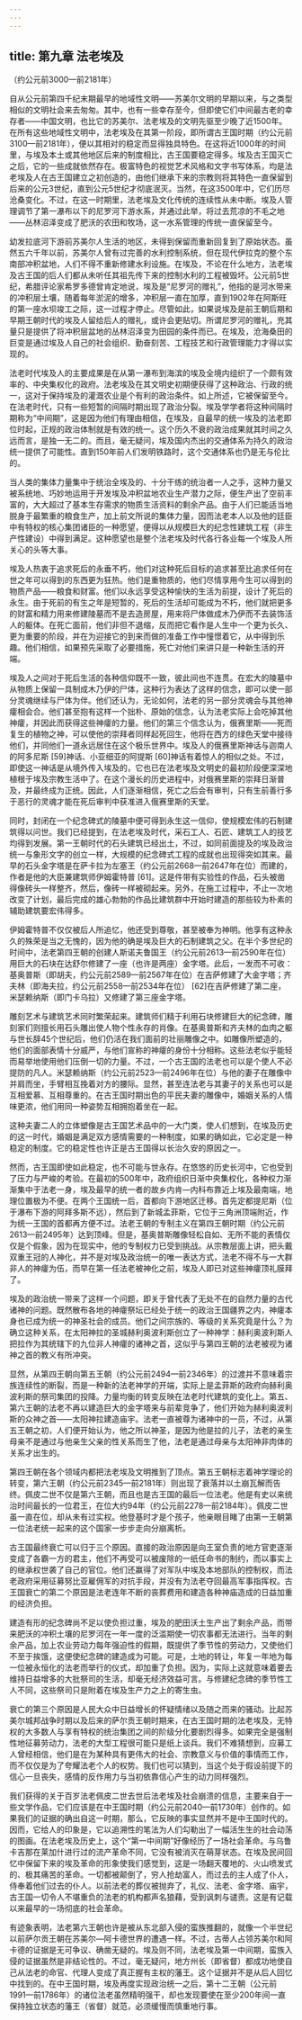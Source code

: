 ```yaml
---
---
---
```

title: 第九章 法老埃及
---




（约公元前3000—前2181年）

自从公元前第四千纪末期最早的地域性文明——苏美尔文明的早期以来，与之类型相似的文明社会来去匆匆。其中，也有一些幸存至今，但即使它们中间最古老的幸存者——中国文明，也比它的苏美尔、法老埃及的文明先驱至少晚了近1500年。在所有这些地域性文明中，法老埃及在其第一阶段，即所谓古王国时期（约公元前3100—前2181年），便以其相对的稳定而显得独具特色。在这将近1000年的时间里，与埃及本土或其他地区后来的制度相比，古王国要稳定得多。埃及古王国灭亡之后，它的一些成就依然存在。极富特色的视觉艺术风格和文字书写体系，均是法老埃及人在古王国建立之初创造的，由他们继承下来的宗教则将其特色一直保留到后来的公元3世纪，直到公元5世纪才彻底泯灭。当然，在这3500年中，它们历尽沧桑变化。不过，在这一时期里，法老埃及文化传统的连续性从未中断。埃及人管理调节了第一瀑布以下的尼罗河下游水系，并通过此举，将过去荒凉的不毛之地——丛林沼泽变成了肥沃的农田和牧场，这一水系管理的传统一直保留至今。

幼发拉底河下游前苏美尔人生活的地区，未得到保留而重新回复到了原始状态。虽然五六千年以前，苏美尔人曾有过完善的水利控制系统，但在现代伊拉克的整个东南部冲积盆地，人们不得不重新修建水利设施。在埃及，不论在什么地方，法老埃及古王国的后人们都从未听任其祖先传下来的控制水利的工程被毁坏。公元前5世纪，希腊评论家希罗多德曾肯定地说，埃及是“尼罗河的赠礼”，他指的是河水带来的冲积层土壤，随着每年淤泥的增多，冲积层一直在加厚，直到1902年在阿斯旺的第一座水坝竣工之际，这一过程才停止。尽管如此，如果说埃及是前王朝后期和早期王朝时代的埃及人留给后人的赠礼，或许会更贴切。所谓尼罗河的赠礼，充其量只是提供了将冲积层盆地的丛林沼泽变为田园的条件而已。在埃及，沧海桑田的巨变是通过埃及人自己的社会组织、勤奋刻苦、工程技艺和行政管理能力才得以实现的。

法老时代埃及人的主要成果是在从第一瀑布到海滨的埃及全境内组织了一个颇有效率的、中央集权化的政府。法老埃及在其文明史初期便获得了这种政治、行政的统一，这对于保持埃及的灌溉农业是个有利的政治条件。如上所述，它被保留至今。在法老时代，只有一些短暂的间隔时期出现了政治分裂。埃及学学者将这种间隔时期称为“中间期”，这是因为他们有理由相信，在埃及，自最早的统一埃及的法老即位时起，正规的政治体制就是有效的统一。这个历久不衰的政治成果就其时间之久远而言，是独一无二的。而且，毫无疑问，埃及国内杰出的交通体系为持久的政治统一提供了可能性。直到150年前人们发明铁路时，这个交通体系也仍是无与伦比的。

当人类的集体力量集中于统治全埃及的、十分干练的统治者一人之手，这种力量又被系统地、巧妙地运用于开发埃及冲积盆地农业生产潜力之际，便生产出了空前丰富的，大大超过了基本生存需求的物质生活资料的剩余产品。由于人们已能适当地脱身于最繁重的粮食生产，加上前文所说的集体力量，因而法老本人以及他的廷臣中有特权的核心集团诸臣的一种愿望，便得以从规模巨大的纪念性建筑工程（非生产性建设）中得到满足。这种愿望也是整个法老埃及时代各行各业每一个埃及人所关心的头等大事。

埃及人热衷于追求死后的永垂不朽，他们对这种死后目标的追求甚至比追求任何在世之年可以得到的东西更为狂热。他们是重物质的，他们尽情享用今生可以得到的物质产品——粮食和财富。他们以永远享受这种愉快的生活为前提，设计了死后的永生。由于死前的有生之年是短暂的，死后的生活却可能成为不朽，他们就把更多的财富和精力用来修建陵墓而不是去造房屋，用来将尸体做成木乃伊而不去装饰活人的躯体。在死亡面前，他们非但不退缩，反而把它看作是人生中一个更为长久、更为重要的阶段，并在为迎接它的到来而做的准备工作中憧憬着它，从中得到乐趣。他们相信，如果预先采取了必要措施，死亡对他们来讲只是一种新生活的开端。

埃及人之间对于死后生活的各种信仰既不一致，彼此间也不连贯。在宏大的陵墓中从物质上保留一具制成木乃伊的尸体，这种行为表达了这样的信念，即可以使一部分灵魂继续与尸体为伴。他们还认为，无论如何，法老的另一部分灵魂会与其他神癨相会合。他们甚至抱有这样一个拙朴、原始的信念，认为法老实际上会吃掉其他神癨，并因此而获得这些神癨的力量。他们的第三个信念认为，俄赛里斯——死而复生的植物之神，可以使他的崇拜者同样起死回生，他将在西方的绿色天堂中接待他们，并同他们一道永远居住在这个极乐世界中。埃及人的俄赛里斯神话与迦南人的阿多尼斯 [59]神话、小亚细亚的阿提斯 [60]神话有着惊人的相似之处。不过，即使这一神话是从境外传入埃及的，它也已在法老埃及文明史的最初阶段便深深地植根于埃及宗教生活中了。在这个漫长的历史进程中，对俄赛里斯的崇拜日渐普及，并最终成为正统。因此，人们逐渐相信，死亡之后会有审判，只有生前善行多于恶行的灵魂才能在死后审判中获准进入俄赛里斯的天堂。

同时，封闭在一个纪念碑式的陵墓中便可得到永生这一信仰，使规模宏伟的石制建筑得以问世。我们已经提到，在法老埃及时代，采石工人、石匠、建筑工人的技艺均得到发展。第一王朝时代的石头建筑已经出土，不过，如同前面提及的埃及政治统一与象形文字的创立一样，大规模的纪念碑式工程的成就也出现得突如其来。最早的石头金字塔是在萨卡拉为左塞王（约公元前2668—前2647年在位）而建的，作者是他的大臣兼建筑师伊姆霍特普 [61]。这是件带有实验性的作品，石头被凿得像砖头一样整齐，然后，像砖一样被砌起来。另外，在施工过程中，不止一次地改变了计划，最后完成的雄心勃勃的作品比建筑群中开始时建造的那些较为朴素的辅助建筑要宏伟得多。

伊姆霍特普不仅仅被后人所追忆，他还受到尊敬，甚至被奉为神明。他享有这种永久的殊荣是当之无愧的，因为他的确是埃及巨大的石制建筑之父。在半个多世纪的时间中，法老第四王朝的创建人斯诺夫鲁国王（约公元前2613—前2590年在位）用巨大的石块在达舒尔修建了一座（也许是两座）金字塔。此后，一发而不可收：基奥普斯（即胡夫，约公元前2589—前2567年在位）在吉萨修建了大金字塔；齐夫林（即海夫拉，约公元前2558—前2534年在位） [62]在吉萨修建了第二座，米瑟赖纳斯（即门卡乌拉）又修建了第三座金字塔。

雕刻艺术与建筑艺术同时繁荣起来。建筑师们精于利用石块修建巨大的纪念碑，雕刻家们则擅长用石头雕出使人物个性永存的肖像。在基奥普斯和齐夫林的血肉之躯与世长辞45个世纪后，他们仍活在我们面前的壮丽雕像之中。如雕像所塑造的，他们的面部表情十分威严，与他们宣称的神癨的身份十分相称。这些法老似乎能轻而易举地使用他们压倒一切的力量。不过，一个古王国的法老也可以是个使人不必提防的凡人。米瑟赖纳斯（约公元前2523—前2496年在位）与他的妻子在雕像中并肩而坐，手臂相互挽着对方的腰际。显然，甚至连法老与其妻子的关系也可以是互相爱慕、互相尊重的。在古王国时期出色的平民夫妻的雕像中，婚姻关系的人情味更浓，他们用同一种姿势互相拥抱着坐在一起。

这种夫妻二人的立体塑像是古王国艺术品中的一大门类，使人们想到，在埃及历史的这一时代，婚姻是满足双方感情需要的一种制度，如果的确如此，它必定是一种稳定的制度。它的稳定性也许正是古王国得以长治久安的原因之一。

然而，古王国即使如此稳定，也不可能与世永存。在悠悠的历史长河中，它也受到了压力与严峻的考验。在最初的500年中，政府组织日渐中央集权化，各种权力渐渐集中于法老一身，埃及最早的统一者的故乡内肯—内科布靠近上埃及最南端，地理位置极为不便。在两个王国统一后，首都向下游地区迁移。首先定都提尼斯（位于瀑布下游的阿拜多斯不远），然后到了新城孟菲斯，它位于三角洲顶端附近，作为统一王国的首都再方便不过。法老王朝的专制主义在第四王朝时期（约公元前2613—前2495年）达到顶峰。但是，基奥普斯雕像轻松自如、无所不能的表情仅仅是个假象，因为在现实中，他的专制权力已受到挑战。从宗教层面上讲，把头戴双重王冠的人神化，并不是对埃及政治统一的唯一表达方式，法老不得不与一大群非人的神癨为伍，而早在第一任法老被神化之前，埃及人即已对这些神癨顶礼膜拜了。

埃及的政治统一带来了这样一个问题，即关于曾代表了无处不在的自然力量的古代诸神的问题。既然散布各地的神癨祭坛已经处于统一的政治王国疆界之内，神癨本身也已成为统一的神圣社会的成员。他们之间宗族的、等级的关系究竟是什么？为确立这种关系，在太阳神拉的圣城赫利奥波利斯创立了一种神学：赫利奥波利斯人把拉作为其统辖下的九位非人神癨的诸神之首，这似乎与第四王朝的法老被视为诸神之首的教义有所冲突。

显然，从第四王朝向第五王朝（约公元前2494—前2346年）的过渡并不意味着宗族连续性的断裂，而是一种新的法老神学的开端，实际上是孟菲斯的政府向赫利奥波利斯的祭司集团的投降。力量均衡的转变反映在法老时代建筑的变化上。第五、第六王朝的法老不再以建造巨大的金字塔来与前辈竞争了，他们开始为赫利奥波利斯的众神之首——太阳神拉建造庙宇。法老一直被尊为诸神中的一员，不过，从第五王朝之初，人们便开始认为，他之所以神圣，是因为他是拉的儿子，法老的亲生母亲不是通过与他亲生父亲的性关系而生了他，法老是通过母亲与太阳神非肉体的关系才出生的。

第四王朝在各个领域内都把法老埃及文明推到了顶点。第五王朝标志着神学理论的转变，第六王朝（约公元前2345—前2181年）则出现了衰落并以土崩瓦解而告终。佩皮二世不仅是第六王朝，而且也是古王国的最后一位法老。他是有史以来统治时间最长的一位君王，在位大约94年（约公元前2278—前2184年）。佩皮二世虽一直在位，却从未有过实权。他登基时才是个孩子，他亲眼目睹了由第一王朝第一位法老统一起来的这个国家一步步走向分崩离析。

古王国最终衰亡可以归于三个原因。直接的政治原因是向王室负责的地方官吏逐渐变成了各霸一方的君主，他们不再受可以被废除的一纸任命书的制约，而以事实上的继承权世袭了自己的官位。他们还赢得了对军队中埃及本地部队的控制权，而法老政府采用征募努比亚雇佣军的对抗手段，并没有为法老夺回最高军事指挥权。古王国衰亡的第二个原因是法老连年不断的丧葬费用和建造各种神庙造成的日益加重的经济负担。

建造有形的纪念碑尚不足以使负担过重，埃及的肥田沃土生产出了剩余产品，而带来肥沃的冲积土壤的尼罗河在一年一度的泛滥期使一切农事都无法进行。当年的剩余产品，加上农业劳动力每年强迫性的假期，既提供了季节性的劳动力，又使他们不至于挨饿，这便使纪念碑的建造成为可能。可是，土地的转让，年复一年地为每一位被永恒化的法老而举行的仪式，却加重了负担。因为，实际上这就意味着要去维持日益增多的大批祭司的生活，却毫无经济效益可言。与修建纪念碑的季节性工人不同，这些祭司只是附着在埃及生产力之上的寄生虫。

衰亡的第三个原因是人民大众中日益增长的怀疑情绪以及随之而来的骚动。比起苏美尔城邦战争时期以及后来的萨尔贡王朝时期来，在古王国时期的法老埃及，无特权的大多数人与享有特权的统治集团之间的阶级分化要剧烈得多。如果完全是强制性地征募劳动力，法老的大型工程很可能只是纸上谈兵。我们不难猜想到，应募工人曾经相信，他们是在为某种具有更伟大的社会、宗教意义与价值的事情而工作，而不仅仅是为了夸耀法老个人的权势。我们也可以猜到，当这个处于假设前提下的信心一旦丧失，感情的反作用力与当初依靠信心产生的动力同样强烈。

我们获得的关于百岁法老佩皮二世去世后法老埃及社会崩溃的信息，主要来自于一些文学作品，它们应该是在中王国时期（约公元前2040—前1730年）创作的。如果我们的证据的确出自这一时期，那么，它反映的事实显然并不是中王国时代的。因而，它给人的印象是，它以追溯性的笔法为人们勾勒出了一幅活生生的社会动荡的图画。在法老埃及历史上，这个“第一中间期”好像经历了一场社会革命。与乌鲁卡吉那在莱加什进行过的流产革命不同，它没有被消灭在萌芽状态。在埃及民间回忆中保留下来的埃及革命的形象使我们感觉到，这是一场翻天覆地的、火山喷发式的、极其痛苦的革命。一切都被颠倒了，穷人抢劫富人，而过去的主人成了仆人，侍奉着他们过去的仆人。以前法老的葬仪被抛弃了，礼仪、法老、金字塔、庙宇，古王国一切令人不堪重负的法老的机构都声名狼藉，受到讽刺与谴责。这是有记载以来最早的一场彻底的社会革命。

有迹象表明，法老第六王朝也许是被从东北部入侵的蛮族推翻的，就像一个半世纪以前萨尔贡王朝在苏美尔—阿卡德世界的遭遇一样。不过，古蒂人占领苏美尔和阿卡德的证据是无可争议、确凿无疑的。埃及则不同，法老埃及第一中间期，蛮族入侵的证据虽然是非结论性的。不过，毫无疑问，地方州长（即省督）都成功地使自己从法老的命官、代理人变成了真正握有主权的藩王。这个证据并不是从后人回忆中找到的。在中王国时期，埃及再度实现政治统一之后，第十二王朝（公元前1991—前1786年）的诸位法老虽然精明强干，却也发现要使在至少200年间一直保持独立状态的藩王（省督）就范，必须缓慢而慎重地行事。
